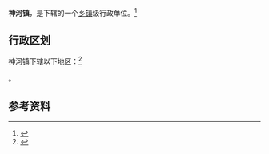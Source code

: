 {{中国乡级行政区|61/09/28/111/000}}

'''神河镇'''，是{{PRC admin/fullname|61/09/28/111/000|3}}下辖的一个[[乡镇|乡镇]]级行政单位。<ref>{{PRC admin/ref sgc|{{PRC admin/parent|61/09/28/111/000}}}}</ref>

== 行政区划 ==

神河镇下辖以下地区：<ref>{{PRC admin/ref sgc|61/09/28/111/000}}</ref>

{{PRC admin/children|61/09/28/111/000}}。

== 参考资料 ==

{{reflist}}

{{行政区划小作品}}
{{PRC admin/navcat|61/09/28/111/000}}